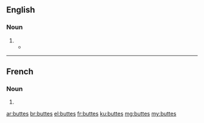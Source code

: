 ==English==

===Noun===
{{head|en|noun plural form}}

# {{plural of|butte|lang=en}}
#* {{quote-news|author=John Grotzinger|authorlink=John P. Grotzinger|title=The world of Mars &#91;print version: ''International Herald Tribune Magazine'', 2013, p.&nbsp;36&#93;|url=http://www.nytimes.com/2013/11/28/opinion/the-world-of-mars.html|newspaper={{w|The New York Times}}|date=27 November 2013|passage=Those multitoned '''buttes''' and mesas [of the {{w|Grand Canyon}}], and that incandescent sequence of colorful bands that make one of the natural wonders of the world so grand, can also be found over 100 million miles away [on Mars].}}

----

==French==

===Noun===
{{head|fr|noun plural form|g=f}}

# {{plural of|butte|lang=fr}}

[[ar:buttes]]
[[br:buttes]]
[[el:buttes]]
[[fr:buttes]]
[[ku:buttes]]
[[mg:buttes]]
[[my:buttes]]
